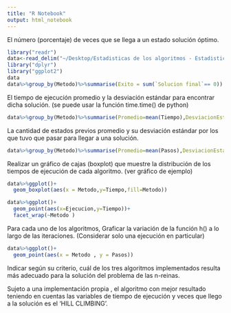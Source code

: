 ```yaml
---
title: "R Notebook"
output: html_notebook
---
```

El número (porcentaje) de veces que se llega a un estado solución óptimo.
```r
library("readr")
data<-read_delim("~/Desktop/Estadisticas de los algoritmos - Estadisticas de los algoritmos (1).csv",delim = ';')
library("dplyr")
library("ggplot2")
data
data%>%group_by(Metodo)%>%summarise(Exito = sum(`Solucion final`== 0))
```
El tiempo de ejecución promedio y la desviación estándar para encontrar dicha solución. (se puede usar la función time.time() de python)
```r
data%>%group_by(Metodo)%>%summarise(Promedio=mean(Tiempo),DesviacionEstandar=sd(Tiempo))
```
La cantidad de estados previos promedio y su desviación estándar por los que tuvo que pasar para llegar a una solución.
```r
data%>%group_by(Metodo)%>%summarise(Promedio=mean(Pasos),DesviacionEstandar=sd(Pasos))

```
Realizar un gráfico de cajas (boxplot) que muestre la distribución de los tiempos de ejecución de cada algoritmo. (ver gráfico de ejemplo)
```r
data%>%ggplot()+
  geom_boxplot(aes(x = Metodo,y=Tiempo,fill=Metodo))
```

```r
data%>%ggplot()+
  geom_point(aes(x=Ejecucion,y=Tiempo))+
  facet_wrap(~Metodo )
```
Para cada uno de los algoritmos, Graficar la variación  de la función h() a lo largo de las iteraciones. (Considerar solo una ejecución en particular)
```r

data%>%ggplot()+
  geom_point(aes(x = Metodo , y = Pasos))
```

 Indicar según su criterio, cuál de los tres algoritmos implementados resulta más adecuado para la solución del problema de las n-reinas.
 
  Sujeto a una implementación propia , el algoritmo con mejor resultado teniendo en cuentas las variables de tiempo de ejecución y veces que llego a la solución es el 'HILL CLIMBING'. 
